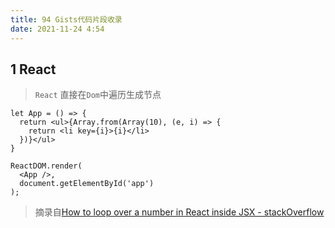 ```yaml
---
title: 94 Gists代码片段收录
date: 2021-11-24 4:54
---
```


## 1 React
> `React` 直接在`Dom`中遍历生成节点

``` tsx
let App = () => {
  return <ul>{Array.from(Array(10), (e, i) => {
    return <li key={i}>{i}</li>
  })}</ul>
}

ReactDOM.render(
  <App />,
  document.getElementById('app')
);
```
> 摘录自[How to loop over a number in React inside JSX - stackOverflow](https://stackoverflow.com/questions/47287177/how-to-loop-over-a-number-in-react-inside-jsx)



